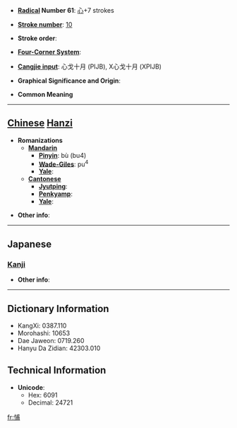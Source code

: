* '''[[Wiktionary:Chinese radical index| Radical]] Number 61''': [[Wiktionary:Chinese radical index 心|心]]+7 strokes

* '''[[Wiktionary:Chinese total strokes index|Stroke number]]''': [[Wiktionary:Chinese total strokes index 10|10]]

* '''Stroke order''': 

* '''[[Wiktionary:Chinese four corner index|Four-Corner System]]''': 

* '''[[Wiktionary:Chinese Cangjie index|Cangjie input]]''': 心戈十月 (PIJB), X心戈十月 (XPIJB)

* '''Graphical Significance and Origin''': 

* '''Common Meaning'''

----

== [[Chinese]] [[Hanzi]] ==

* '''Romanizations'''
** '''[[Mandarin]]'''
*** '''[[Pinyin]]''': bù (bu4)
*** '''[[Wade-Giles]]''': pu<sup>4</sup>
*** '''[[Yale]]''': 
** '''[[Cantonese]]'''
*** '''[[Jyutping]]''':
*** '''[[Penkyamp]]''': 
*** '''[[Yale]]''': 

* '''Other info''': 

----

==Japanese==
===[[Kanji]]===
{{kanji|on readings=[[ほ]] (ho)
|kun readings=[[おそれる]] (osoreru)
}}

* '''Other info''':  

----

== Dictionary Information ==

* KangXi: 0387.110
* Morohashi: 10653
* Dae Jaweon: 0719.260
* Hanyu Da Zidian: 42303.010

== Technical Information ==

* '''Unicode''':
** Hex: 6091
** Decimal: 24721

[[fr:悑]]